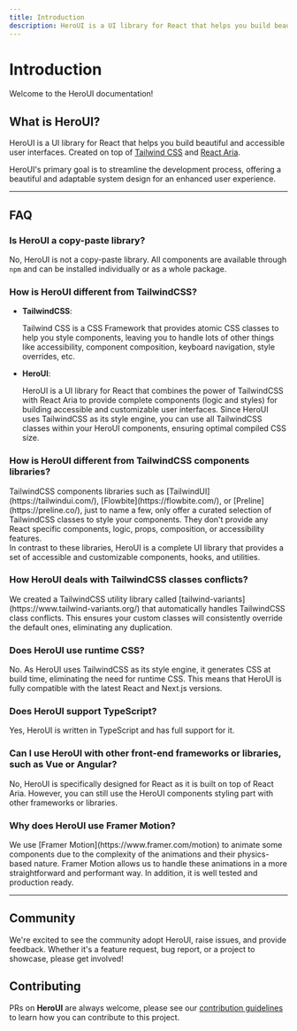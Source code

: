 ```yaml
---
title: Introduction
description: HeroUI is a UI library for React that helps you build beautiful and accessible user interfaces. Created on top of Tailwind CSS and React Aria.
---
```


# Introduction

Welcome to the HeroUI documentation!

<NextImage
  priority
  src="/heroui-banner.png"
  quality={100}
  width={700}
  height={350}
  alt="HeroUI banner"
  className="w-full border border-transparent dark:border-default-200/50 object-fit rounded-xl shadow-lg"
/>

## What is HeroUI?

HeroUI is a UI library for React that helps you build beautiful and accessible user interfaces. Created on top of
[Tailwind CSS](https://v3.tailwindcss.com/) and [React Aria](https://react-spectrum.adobe.com/react-aria/index.html).

HeroUI's primary goal is to streamline the development process, offering a beautiful and adaptable system design for an enhanced user experience.

---

## FAQ

### Is HeroUI a copy-paste library?

No, HeroUI is not a copy-paste library. All components are available through `npm` and can be installed individually or as a whole package.

### How is HeroUI different from TailwindCSS?

- **TailwindCSS**:

  <div className="text-default-600 dark:text-default-500">
    Tailwind CSS is a CSS Framework that provides atomic CSS classes to help you style components,
    leaving you to handle lots of other things like accessibility, component composition, keyboard
    navigation, style overrides, etc.
  </div>

- **HeroUI**:
  <div className="text-default-600 dark:text-default-500">
    HeroUI is a UI library for React that combines the power of TailwindCSS with React Aria to
    provide complete components (logic and styles) for building accessible and customizable user
    interfaces. Since HeroUI uses TailwindCSS as its style engine, you can use all TailwindCSS
    classes within your HeroUI components, ensuring optimal compiled CSS size.
  </div>

### How is HeroUI different from TailwindCSS components libraries?

<div className="text-default-600 dark:text-default-500">
  TailwindCSS components libraries such as [TailwindUI](https://tailwindui.com/),
  [Flowbite](https://flowbite.com/), or [Preline](https://preline.co/), just to name a few, only offer a curated selection of TailwindCSS classes to style your components.
  They don't provide any React specific components, logic, props, composition, or accessibility features.<br/>
  <Spacer y={2}/>
  In contrast to these libraries, HeroUI is a complete UI library that provides a set of accessible and
  customizable components, hooks, and utilities.
</div>

### How HeroUI deals with TailwindCSS classes conflicts?

<div className="text-default-600 dark:text-default-500">
  We created a TailwindCSS utility library called [tailwind-variants](https://www.tailwind-variants.org/) that automatically handles TailwindCSS class conflicts. This ensures your custom classes will
  consistently override the default ones, eliminating any duplication.
</div>

### Does HeroUI use runtime CSS?

<div className="text-default-600 dark:text-default-500">
  No. As HeroUI uses TailwindCSS as its style engine, it generates CSS at build time, eliminating
  the need for runtime CSS. This means that HeroUI is fully compatible with the latest React and
  Next.js versions.
</div>

### Does HeroUI support TypeScript?

<div className="text-default-600 dark:text-default-500">
  Yes, HeroUI is written in TypeScript and has full support for it.
</div>

### Can I use HeroUI with other front-end frameworks or libraries, such as Vue or Angular?

<div className="text-default-600 dark:text-default-500">
  No, HeroUI is specifically designed for React as it is built on top of React Aria. However, you
  can still use the HeroUI components styling part with other frameworks or libraries.
</div>

### Why does HeroUI use Framer Motion?

<div className="text-default-600 dark:text-default-500">
  We use [Framer Motion](https://www.framer.com/motion) to animate some components due to
  the complexity of the animations and their physics-based nature. Framer Motion allows us to
  handle these animations in a more straightforward and performant way. In addition, it is
  well tested and production ready.
</div>

---

## Community

We're excited to see the community adopt HeroUI, raise issues, and provide feedback.
Whether it's a feature request, bug report, or a project to showcase, please get involved!

<Community />

## Contributing

PRs on **HeroUI** are always welcome, please see our [contribution guidelines](https://github.com/heroui-inc/heroui/blob/main/CONTRIBUTING.md) to learn how you can contribute to this project.

<Spacer y={4}/>

<CarbonAd/>